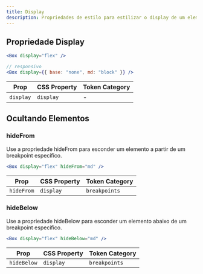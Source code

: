 ```yaml
---
title: Display
description: Propriedades de estilo para estilizar o display de um elemento.
---
```


## Propriedade Display

```jsx
<Box display="flex" />

// responsivo
<Box display={{ base: "none", md: "block" }} />
```

| Prop      | CSS Property | Token Category |
| --------- | ------------ | -------------- |
| `display` | `display`    | -              |

## Ocultando Elementos

### hideFrom

Use a propriedade hideFrom para esconder um elemento a partir de um breakpoint específico.

```jsx
<Box display="flex" hideFrom="md" />
```

| Prop       | CSS Property | Token Category |
| ---------- | ------------ | -------------- |
| `hideFrom` | `display`    | `breakpoints`  |

### hideBelow

Use a propriedade hideBelow para esconder um elemento abaixo de um breakpoint específico.

```jsx
<Box display="flex" hideBelow="md" />
```

| Prop        | CSS Property | Token Category |
| ----------- | ------------ | -------------- |
| `hideBelow` | `display`    | `breakpoints`  |
